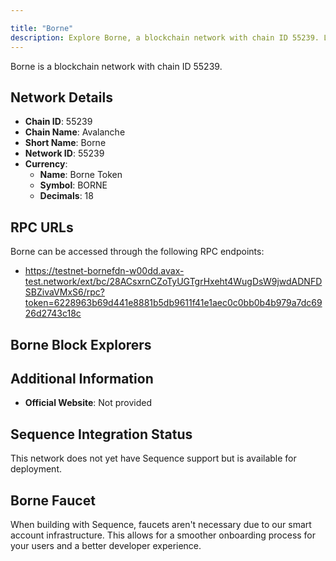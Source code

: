 ```yaml
---

title: "Borne"
description: Explore Borne, a blockchain network with chain ID 55239. Learn about its native currency, Borne Token, and how to interact with the network.
---
```




Borne is a blockchain network with chain ID 55239.

## Network Details

- **Chain ID**: 55239
- **Chain Name**: Avalanche
- **Short Name**: Borne
- **Network ID**: 55239
- **Currency**: 
  - **Name**: Borne Token
  - **Symbol**: BORNE
  - **Decimals**: 18

## RPC URLs

Borne can be accessed through the following RPC endpoints:

- https://testnet-bornefdn-w00dd.avax-test.network/ext/bc/28ACsxrnCZoTyUGTgrHxeht4WugDsW9jwdADNFDSBZivaVMxS6/rpc?token=6228963b69d441e8881b5db9611f41e1aec0c0bb0b4b979a7dc6926d2743c18c

## Borne Block Explorers



## Additional Information

- **Official Website**: Not provided

## Sequence Integration Status

This network does not yet have Sequence support but is available for deployment.

## Borne Faucet

When building with Sequence, faucets aren't necessary due to our smart account infrastructure. This allows for a smoother onboarding process for your users and a better developer experience.
